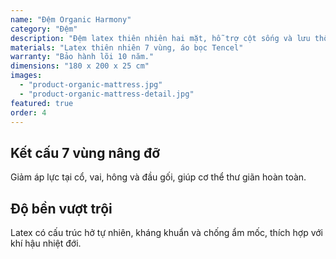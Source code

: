 ```yaml
---
name: "Đệm Organic Harmony"
category: "Đệm"
description: "Đệm latex thiên nhiên hai mặt, hỗ trợ cột sống và lưu thông khí tối ưu."
materials: "Latex thiên nhiên 7 vùng, áo bọc Tencel"
warranty: "Bảo hành lõi 10 năm."
dimensions: "180 x 200 x 25 cm"
images:
  - "product-organic-mattress.jpg"
  - "product-organic-mattress-detail.jpg"
featured: true
order: 4
---
```


## Kết cấu 7 vùng nâng đỡ

Giảm áp lực tại cổ, vai, hông và đầu gối, giúp cơ thể thư giãn hoàn toàn.

## Độ bền vượt trội

Latex có cấu trúc hở tự nhiên, kháng khuẩn và chống ẩm mốc, thích hợp với khí hậu nhiệt đới.

